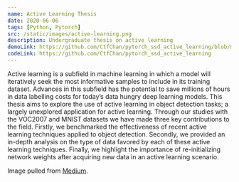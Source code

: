 ```yaml
---
name: Active Learning Thesis
date: 2020-06-06
tags: [Python, Pytorch]
src: /static/images/active-learning.png
description: Undergraduate thesis on active learning
demoLink: https://github.com/CtfChan/pytorch_ssd_active_learning/blob/master/active_learning_for_deep_object_detection.pdf
codeLink: https://github.com/CtfChan/pytorch_ssd_active_learning
---
```


Active learning is a subfield in machine learning in which a model will iteratively seek the most informative samples to include in its training dataset. Advances in this subfield has the potential to save millions of hours in data labelling costs for today’s data hungry deep learning models. This thesis aims to explore the use of active learning in object detection tasks; a largely unexplored application for active learning.
Through our studies with the VOC2007 and MNIST datasets we have made three key contributions to the field. Firstly, we benchmarked the effectiveness of recent active learning techniques applied to object detection. Secondly, we provided an in-depth analysis on the type of data favored by each of these active learning techniques. Finally, we highlight the importance of re-initializing network weights after acquiring new data in an active learning scenario.

Image pulled from [Medium](https://medium.com/better-ml/introduction-to-active-learning-23f50725ca85).

